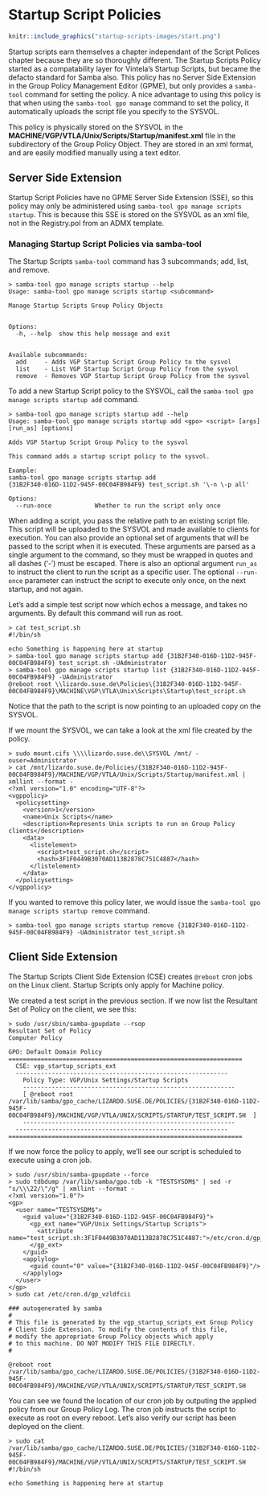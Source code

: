 # Startup Script Policies {#startupscripts}

```r
knitr::include_graphics("startup-scripts-images/start.png")
```

Startup scripts earn themselves a chapter independant of the Script Polices chapter because they are so thoroughly different. The Startup Scripts Policy started as a compatability layer for Vintela's Startup Scripts, but became the defacto standard for Samba also. This policy has no Server Side Extension in the Group Policy Management Editor (GPME), but only provides a `samba-tool` command for setting the policy. A nice advantage to using this policy is that when using the `samba-tool gpo manage` command to set the policy, it automatically uploads the script file you specify to the SYSVOL.

This policy is physically stored on the SYSVOL in the **MACHINE/VGP/VTLA/Unix/Scripts/Startup/manifest.xml** file in the subdirectory of the Group Policy Object. They are stored in an xml format, and are easily modified manually using a text editor.

## Server Side Extension

Startup Script Policies have no GPME Server Side Extension (SSE), so this policy may only be administered using `samba-tool gpo manage scripts startup`. This is because this SSE is stored on the SYSVOL as an xml file, not in the Registry.pol from an ADMX template.

### Managing Startup Script Policies via samba-tool

The Startup Scripts `samba-tool` command has 3 subcommands; add, list, and remove.

```
> samba-tool gpo manage scripts startup --help
Usage: samba-tool gpo manage scripts startup <subcommand>

Manage Startup Scripts Group Policy Objects


Options:
  -h, --help  show this help message and exit


Available subcommands:
  add     - Adds VGP Startup Script Group Policy to the sysvol
  list    - List VGP Startup Script Group Policy from the sysvol
  remove  - Removes VGP Startup Script Group Policy from the sysvol
```

To add a new Startup Script policy to the SYSVOL, call the `samba-tool gpo manage scripts startup add` command.

```
> samba-tool gpo manage scripts startup add --help
Usage: samba-tool gpo manage scripts startup add <gpo> <script> [args] [run_as] [options]

Adds VGP Startup Script Group Policy to the sysvol

This command adds a startup script policy to the sysvol.

Example:
samba-tool gpo manage scripts startup add
{31B2F340-016D-11D2-945F-00C04FB984F9} test_script.sh '\-n \-p all'

Options:
  --run-once            Whether to run the script only once
```

When adding a script, you pass the relative path to an existing script file. This script will be uploaded to the SYSVOL and made available to clients for execution. You can also provide an optional set of arguments that will be passed to the script when it is executed. These arguments are parsed as a single argument to the command, so they must be wrapped in quotes and all dashes ('-') must be escaped. There is also an optional argument `run_as` to instruct the client to run the script as a specific user. The optional `--run-once` parameter can instruct the script to execute only once, on the next startup, and not again.

Let's add a simple test script now which echos a message, and takes no arguments. By default this command will run as root.

```
> cat test_script.sh
#!/bin/sh

echo Something is happening here at startup
> samba-tool gpo manage scripts startup add {31B2F340-016D-11D2-945F-00C04FB984F9} test_script.sh -UAdministrator
> samba-tool gpo manage scripts startup list {31B2F340-016D-11D2-945F-00C04FB984F9} -UAdministrator
@reboot root \\lizardo.suse.de\Policies\{31B2F340-016D-11D2-945F-00C04FB984F9}\MACHINE\VGP\VTLA\Unix\Scripts\Startup\test_script.sh 
```

Notice that the path to the script is now pointing to an uploaded copy on the SYSVOL.

If we mount the SYSVOL, we can take a look at the xml file created by the policy.

```
> sudo mount.cifs \\\\lizardo.suse.de\\SYSVOL /mnt/ -ouser=Administrator
> cat /mnt/lizardo.suse.de/Policies/{31B2F340-016D-11D2-945F-00C04FB984F9}/MACHINE/VGP/VTLA/Unix/Scripts/Startup/manifest.xml | xmllint --format -
<?xml version="1.0" encoding="UTF-8"?>
<vgppolicy>
  <policysetting>
    <version>1</version>
    <name>Unix Scripts</name>
    <description>Represents Unix scripts to run on Group Policy clients</description>
    <data>
      <listelement>
        <script>test_script.sh</script>
        <hash>3F1F0449B3070AD113B2878C751C4887</hash>
      </listelement>
    </data>
  </policysetting>
</vgppolicy>
```

If you wanted to remove this policy later, we would issue the `samba-tool gpo manage scripts startup remove` command.

```
> samba-tool gpo manage scripts startup remove {31B2F340-016D-11D2-945F-00C04FB984F9} -UAdministrator test_script.sh
```

## Client Side Extension

The Startup Scripts Client Side Extension (CSE) creates `@reboot` cron jobs on the Linux client. Startup Scripts only apply for Machine policy.

We created a test script in the previous section. If we now list the Resultant Set of Policy on the client, we see this:

```
> sudo /usr/sbin/samba-gpupdate --rsop
Resultant Set of Policy
Computer Policy

GPO: Default Domain Policy
=================================================================
  CSE: vgp_startup_scripts_ext
  -----------------------------------------------------------
    Policy Type: VGP/Unix Settings/Startup Scripts
    -----------------------------------------------------------
    [ @reboot root /var/lib/samba/gpo_cache/LIZARDO.SUSE.DE/POLICIES/{31B2F340-016D-11D2-945F-00C04FB984F9}/MACHINE/VGP/VTLA/UNIX/SCRIPTS/STARTUP/TEST_SCRIPT.SH  ]
    -----------------------------------------------------------
  -----------------------------------------------------------
=================================================================
```

If we now force the policy to apply, we'll see our script is scheduled to execute using a cron job.

```
> sudo /usr/sbin/samba-gpupdate --force
> sudo tdbdump /var/lib/samba/gpo.tdb -k "TESTSYSDM$" | sed -r "s/\\\22/\"/g" | xmllint --format -
<?xml version="1.0"?>
<gp>
  <user name="TESTSYSDM$">
    <guid value="{31B2F340-016D-11D2-945F-00C04FB984F9}">
      <gp_ext name="VGP/Unix Settings/Startup Scripts">
        <attribute name="test_script.sh:3F1F0449B3070AD113B2878C751C4887:">/etc/cron.d/gp_vzldfcii</attribute>
      </gp_ext>
    </guid>
    <applylog>
      <guid count="0" value="{31B2F340-016D-11D2-945F-00C04FB984F9}"/>
    </applylog>
  </user>
</gp>
> sudo cat /etc/cron.d/gp_vzldfcii

### autogenerated by samba
#
# This file is generated by the vgp_startup_scripts_ext Group Policy
# Client Side Extension. To modify the contents of this file,
# modify the appropriate Group Policy objects which apply
# to this machine. DO NOT MODIFY THIS FILE DIRECTLY.
#

@reboot root /var/lib/samba/gpo_cache/LIZARDO.SUSE.DE/POLICIES/{31B2F340-016D-11D2-945F-00C04FB984F9}/MACHINE/VGP/VTLA/UNIX/SCRIPTS/STARTUP/TEST_SCRIPT.SH
```

You can see we found the location of our cron job by outputing the applied policy from our Group Policy Log. The cron job instructs the script to execute as root on every reboot. Let's also verify our script has been deployed on the client.

```
> sudo cat /var/lib/samba/gpo_cache/LIZARDO.SUSE.DE/POLICIES/{31B2F340-016D-11D2-945F-00C04FB984F9}/MACHINE/VGP/VTLA/UNIX/SCRIPTS/STARTUP/TEST_SCRIPT.SH
#!/bin/sh

echo Something is happening here at startup
```
